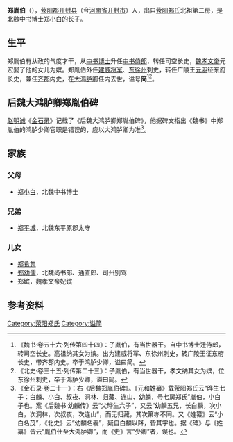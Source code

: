 '''郑胤伯'''（{{bd|？||？||}}），[[荥阳郡|荥阳郡]][[开封县|开封县]]（今[[河南省|河南省]][[开封市|开封市]]）人，出自[[荥阳郑氏|荥阳郑氏]]北祖第二房，是北魏中书博士[[郑小白|郑小白]]的长子。

==生平==
郑胤伯有从政的气度才干，从[[中书博士|中书博士]]升任[[中书侍郎|中书侍郎]]，转任司空长史，[[魏孝文帝|魏孝文帝]]元宏娶了他的女儿为嫔。郑胤伯外任[[建威将军|建威将军]]、[[东徐州|东徐州]]刺史，转任广陵王[[元羽|元羽]]征东府长史，兼任[[齐郡|齐郡]]内史，在[[大鸿胪卿|大鸿胪卿]]任内去世，谥号'''简'''<ref>《魏书·卷五十六·列传第四十四》：子胤伯，有当世器干。自中书博士迁侍郎，转司空长史。高祖纳其女为嫔。出为建威将军、东徐州刺史，转广陵王征东府长史，带齐郡内史。卒于鸿胪少卿，谥曰简。</ref><ref>《北史·卷三十五·列传第二十三》：子胤伯，有当世器干，孝文纳其女为嫔，位东徐州刺史，卒于鸿胪少卿，谥曰简。</ref>。

==后魏大鸿胪卿郑胤伯碑==
[[赵明诚|赵明诚]]《[[金石录|金石录]]》记载了《后魏大鸿胪卿郑胤伯碑》，他据碑文指出《魏书》中郑胤伯的鸿胪少卿官职是错误的，应以大鸿胪卿为准<ref>《金石录·卷二十一》：右《后魏郑胤伯碑》。《元和姓纂》载荥阳郑氏云“晔生七子：白麟、小白、叔夜、洞林、归藏、连山、幼麟，号七房郑氏”胤伯，小白子也。案《后魏书·幼麟传》云“父晔生六子”，又云“幼麟五兄，长白麟，次小白，次洞林，次叔夜，次连山”，而无归藏，其次第亦不同。又《姓纂》云“小白名茂”，《北史》云“幼麟名羲”，疑自白麟以降，皆其字也。据《碑》与《姓纂》皆云“胤伯仕至大鸿胪卿”，而《史》言“少卿”者，误也。</ref>。

==家族==
{{main|荥阳郑氏世系图}}

===父母===
*[[郑小白|郑小白]]，北魏中书博士

===兄弟===
*[[郑平城|郑平城]]，北魏东平原郡太守

===儿女===
*[[郑希隽|郑希隽]]
*[[郑幼儒|郑幼儒]]，北魏尚书郎、通直郎、司州别驾
*郑嫔，魏孝文帝妃嫔

==参考资料==
{{reflist}}

[[Category:荥阳郑氏|Category:荥阳郑氏]]
[[Category:谥简|Category:谥简]]
